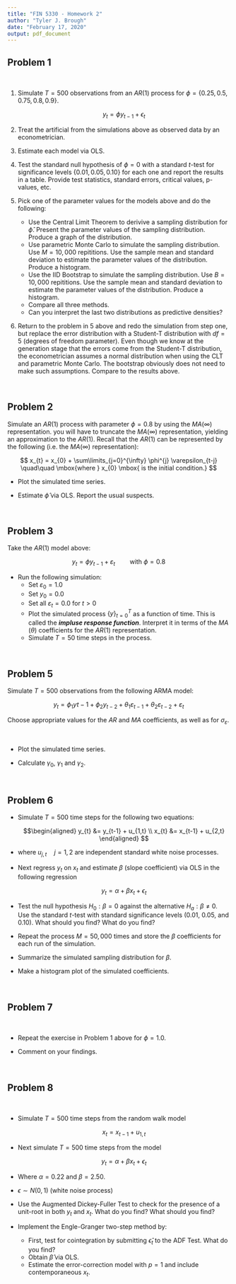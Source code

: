 ```yaml
---
title: "FIN 5330 - Homework 2"
author: "Tyler J. Brough"
date: "February 17, 2020"
output: pdf_document
---
```


## __Problem 1__

<br>

1. Simulate $T = 500$ observations from an $AR(1)$ process for $\phi = \{0.25, 0.5, 0.75, 0.8, 0.9\}$. 

   $$y_{t} = \phi y_{t-1} + \epsilon_{t}$$

2. Treat the artificial from the simulations above as observed data by an econometrician. 

3. Estimate each model via OLS.

4. Test the standard null hypothesis of $\phi = 0$ with a standard $t$-test for significance levels
  $\{0.01, 0.05, 0.10\}$ for each one and report the results in a table. Provide test statistics,
  standard errors, critical values, p-values, etc.

5. Pick one of the parameter values for the models above and do the following: 
    * Use the Central Limit Theorem to derivive a sampling distribution for $\hat{\phi}$. Present
      the parameter values of the sampling distribution. Produce a graph of the distribution.
    * Use parametric Monte Carlo to simulate the sampling distribution. Use $M = 10,000$ repititions.
      Use the sample mean and standard deviation to estimate the parameter values of the distribution.
      Produce a histogram.
    * Use the IID Bootstrap to simulate the sampling distribution. Use $B = 10,000$ repititions. 
      Use the sample mean and standard deviation to estimate the parameter values of the 
      distribution. Produce a histogram.
    * Compare all three methods. 
    * Can you interpret the last two distributions as predictive densities?

6. Return to the problem in 5 above and redo the simulation from step one, but replace the error distribution
   with a Student-T distribution with $df = 5$ (degrees of freedom parameter). Even though we know at the generation
   stage that the errors come from the Student-T distribution, the econometrician assumes a normal distribution when
   using the CLT and parametric Monte Carlo. The bootstrap obviously does not need to make such assumptions. Compare
   to the results above. 


<br>

## __Problem 2__

Simulate an $AR(1)$ process with parameter $\phi = 0.8$ by using the $MA(\infty)$ representation. \textbf{Hint:} you will
have to truncate the $MA(\infty)$ representation, yielding an approximation to the $AR(1)$. Recall that the $AR(1)$ can be 
represented by the following (i.e. the $MA(\infty)$ representation): 

$$
x_{t} = x_{0} + \sum\limits_{j=0}^{\infty} \phi^{j} \varepsilon_{t-j} \quad\quad \mbox{where } x_{0} \mbox{ is the initial condition.}
$$


* Plot the simulated time series. 

* Estimate $\hat{\phi}$ via OLS. Report the usual suspects. 

<br>


## __Problem 3__

Take the $AR(1)$ model above: 

$$
y_{t} = \phi y_{t-1} + \varepsilon_{t} \quad\quad \mbox{with } \phi = 0.8
$$

* Run the following simulation: 
	- Set $\varepsilon_{0} = 1.0$
	- Set $y_{0} = 0.0$
	- Set all $\varepsilon_{t} = 0.0$ for $t > 0$ 
	- Plot the simulated process $\{y\}_{t=0}^{T}$ as a function of time. This is called the ___impluse response function___. Interpret
	  it in terms of the $MA$ ($\theta$) coefficients for the $AR(1)$ representation.
	- Simulate $T = 50$ time steps in the process.

<br>

## __Problem 5__

Simulate $T = 500$ observations from the following ARMA model:

$$
y_{t} = \phi_{1} y{t-1} + \phi_{2} y_{t-2} + \theta_{1} \varepsilon_{t-1} + \theta_{2} \varepsilon_{t-2} + \varepsilon_{t}
$$

Choose appropriate values for the $AR$ and $MA$ coefficients, as well as for $\sigma_{\varepsilon}$. 

<br>

* Plot the simulated time series. 

* Calculate $\gamma_{0}$, $\gamma_{1}$ and $\gamma_{2}$. 

<br>

## __Problem 6__

- Simulate $T = 500$ time steps for the following two equations:

   $$\begin{aligned} y_{t} &= y_{t-1} + u_{1,t} \\ x_{t} &= x_{t-1} + u_{2,t} \end{aligned} $$

- where $u_{j,t} \quad j = 1,2$ are independent standard white noise processes.

- Next regress $y_{t}$ on $x_{t}$ and estimate $\beta$ (slope coefficient) via OLS in the following regression

   $$y_{t} = \alpha + \beta x_{t} + \epsilon_{t}$$

- Test the null hypothesis $H_{0}: \beta = 0$ against the alternative $H_{a}: \beta \ne 0$. Use the standard $t$-test
  with standard significance levels (0.01, 0.05, and 0.10). What should you find? What do you find?

- Repeat the process $M = 50,000$ times and store the $\beta$ coefficients for each run of the simulation. 

- Summarize the simulated sampling distribution for $\beta$. 

- Make a histogram plot of the simulated coefficients. 

<br>

## __Problem 7__

<br>

- Repeat the exercise in Problem 1 above for $\phi = 1.0$.

- Comment on your findings.

<br>

## __Problem 8__

<br>

- Simulate $T = 500$ time steps from the random walk model 
  
	$$x_{t} = x_{t-1} + u_{1,t}$$

- Next simulate $T = 500$ time steps from the model 

	$$y_{t} = \alpha + \beta x_{t} + \epsilon_{t}$$

- Where $\alpha = 0.22$ and $\beta = 2.50$. 

- $\epsilon \sim N(0,1)$ (white noise process)

- Use the Augmented Dickey-Fuller Test to check for the presence of a unit-root in both $y_{t}$ and $x_{t}$. What do you find? What should
  you find? 

- Implement the Engle-Granger two-step method by:
	- First, test for cointegration by submitting $\hat{\epsilon}_{t}$ to the ADF Test. What do you find?
	- Obtain $\hat{\beta}$ via OLS. 
	- Estimate the error-correction model with $p = 1$ and include contemporaneous $x_{t}$.


